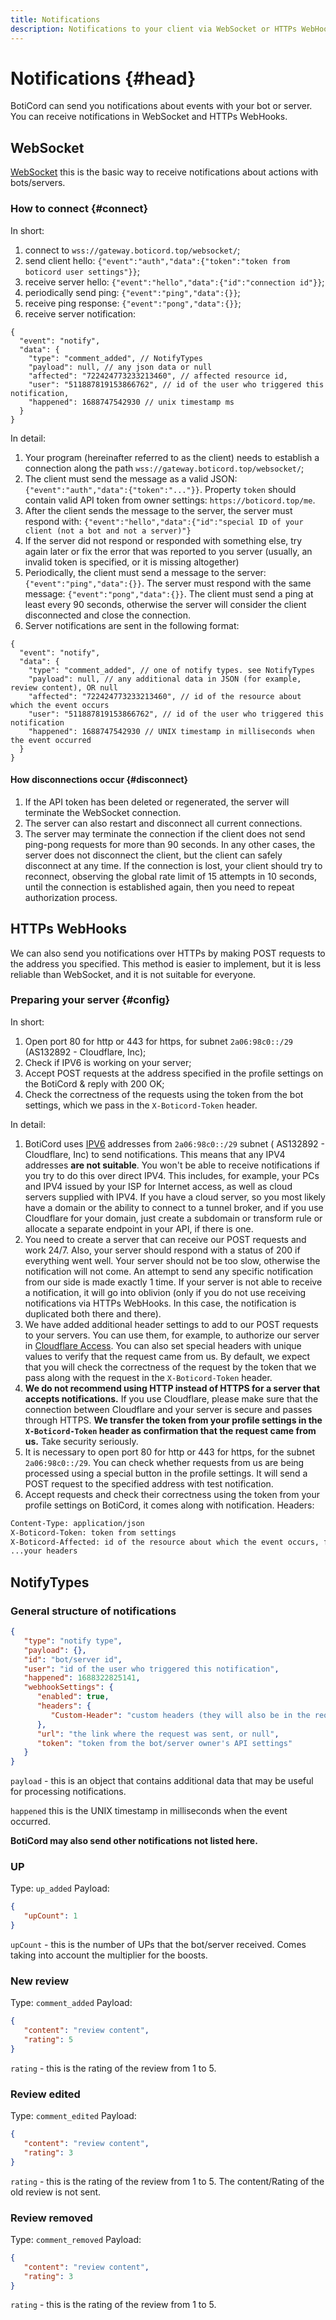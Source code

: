 ```yaml
---
title: Notifications
description: Notifications to your client via WebSocket or HTTPs WebHooks (POST requests) about events with your bot or server.
---
```


# Notifications {#head}

BotiCord can send you notifications about events with your bot or server.
You can receive notifications in WebSocket and HTTPs WebHooks.

## WebSocket

[WebSocket](https://en.wikipedia.org/wiki/WebSocket) this is the basic way to receive notifications about actions with bots/servers.

### How to connect {#connect}

In short:

1. connect to `wss://gateway.boticord.top/websocket/`;
2. send client hello: `{"event":"auth","data":{"token":"token from boticord user settings"}}`;
3. receive server hello: `{"event":"hello","data":{"id":"connection id"}}`;
4. periodically send ping: `{"event":"ping","data":{}}`;
5. receive ping response: `{"event":"pong","data":{}}`;
6. receive server notification:

```json5
{
  "event": "notify",
  "data": {
    "type": "comment_added", // NotifyTypes
    "payload": null, // any json data or null
    "affected": "722424773233213460", // affected resource id,
    "user": "511887819153866762", // id of the user who triggered this notification,
    "happened": 1688747542930 // unix timestamp ms
  }
}
```

In detail:

1. Your program (hereinafter referred to as the client) needs to establish a connection along the path `wss://gateway.boticord.top/websocket/`;
2. The client must send the message as a valid JSON: `{"event":"auth","data":{"token":"..."}}`. Property `token`
   should contain valid API token from owner settings: `https://boticord.top/me`.
3. After the client sends the message to the server,
    the server must respond with: `{"event":"hello","data":{"id":"special ID of your client (not a bot and not a server)"}`
4. If the server did not respond or responded with something else, try again later or fix the error that was reported to you
    server (usually, an invalid token is specified, or it is missing altogether)
5. Periodically, the client must send a message to the server: `{"event":"ping","data":{}}`. The server must respond with
    the same message: `{"event":"pong","data":{}}`. The client must send a ping at least every 90 seconds, otherwise the server will
    consider the client disconnected and close the connection.
6. Server notifications are sent in the following format:

```json5
{
  "event": "notify",
  "data": {
    "type": "comment_added", // one of notify types. see NotifyTypes
    "payload": null, // any additional data in JSON (for example, review content), OR null
    "affected": "722424773233213460", // id of the resource about which the event occurs
    "user": "511887819153866762", // id of the user who triggered this notification
    "happened": 1688747542930 // UNIX timestamp in milliseconds when the event occurred
  }
}
```

#### How disconnections occur {#disconnect}

1. If the API token has been deleted or regenerated, the server will terminate the WebSocket connection.
2. The server can also restart and disconnect all current connections.
3. The server may terminate the connection if the client does not send ping-pong requests for more than 90 seconds.
In any other cases, the server does not disconnect the client, but the client can safely
disconnect at any time. If the connection is lost, your client should try to reconnect, observing
the global rate limit of 15 attempts in 10 seconds, until the connection is established again, then you need to repeat
authorization process.

## HTTPs WebHooks

We can also send you notifications over HTTPs by making POST requests to the address you specified. This method is
easier to implement, but it is less reliable than WebSocket, and it is not suitable for everyone.

### Preparing your server {#config}

In short:

1. Open port 80 for http or 443 for https, for subnet `2a06:98c0::/29` (AS132892 - Cloudflare, Inc);
2. Check if IPV6 is working on your server;
3. Accept POST requests at the address specified in the profile settings on the BotiCord & reply with 200 OK;
4. Check the correctness of the requests using the token from the bot settings, which we pass in the `X-Boticord-Token` header.

In detail:

1. BotiCord uses [IPV6](https://en.wikipedia.org/wiki/IPv6) addresses from `2a06:98c0::/29` subnet (
   AS132892 - Cloudflare, Inc) to send notifications. This means that any IPV4 addresses **are not suitable**. You won't
   be able to receive notifications if you try to do this over direct IPV4. This includes, for example, your PCs and
   IPV4 issued by your ISP for Internet access, as well as cloud servers supplied with IPV4. If you have
   a cloud server, so you most likely have a domain or the ability to connect to a tunnel broker, and if you
   use Cloudflare for your domain, just create a subdomain or transform rule or allocate a separate endpoint
   in your API, if there is one.
2. You need to create a server that can receive our POST requests and work 24/7. Also, your server should
   respond with a status of 200 if everything went well. Your server should not be too slow, otherwise the notification will not
   come. An attempt to send any specific notification from our side is made exactly 1 time. If your server is not
   able to receive a notification, it will go into oblivion (only if you do not use receiving notifications via HTTPs WebHooks.
   In this case, the notification is duplicated both there and there).
3. We have added additional header settings to add to our POST requests to your servers. You can
   use them, for example, to authorize our server in [Cloudflare Access](https://www.cloudflare.com/products/zero-trust/access/). You can also set special
   headers with unique values to verify that the request came from us. By default, we expect that you
   will check the correctness of the request by the token that we pass along with the request in the `X-Boticord-Token` header.
4. **We do not recommend using HTTP instead of HTTPS for a server that accepts notifications.** If you use
   Cloudflare, please make sure that the connection between Cloudflare and your server is secure and passes through
   HTTPS. **We transfer the token from your profile settings in the `X-Boticord-Token` header as confirmation that
   the request came from us.** Take security seriously.
5. It is necessary to open port 80 for http or 443 for https, for the subnet `2a06:98c0::/29`. You can check whether
   requests from us are being processed using a special button in the profile settings.
   It will send a POST request to the specified address with test notification.
6. Accept requests and check their correctness using the token from your profile settings on BotiCord, it comes along with
   notification. Headers:

```txt
Content-Type: application/json
X-Boticord-Token: token from settings
X-Boticord-Affected: id of the resource about which the event occurs, for example, the ID of the review
...your headers
```

## NotifyTypes
### General structure of notifications
```json
{
   "type": "notify type",
   "payload": {},
   "id": "bot/server id",
   "user": "id of the user who triggered this notification",
   "happened": 1688322825141,
   "webhookSettings": {
      "enabled": true,
      "headers": {
         "Custom-Header": "custom headers (they will also be in the request headers) or here will be empty object"
      },
      "url": "the link where the request was sent, or null",
      "token": "token from the bot/server owner's API settings"
   }
}
```
`payload` - this is an object that contains additional data that may be useful for processing notifications.

`happened` this is the UNIX timestamp in milliseconds when the event occurred.

**BotiCord may also send other notifications not listed here.**

### UP
Type: `up_added`
Payload:
```json
{
   "upCount": 1
}
```
`upCount` - this is the number of UPs that the bot/server received. Comes taking into account the multiplier for the boosts.

### New review
Type: `comment_added`
Payload:
```json
{
   "content": "review content",
   "rating": 5
}
```
`rating` - this is the rating of the review from 1 to 5.

### Review edited
Type: `comment_edited`
Payload:
```json
{
   "content": "review content",
   "rating": 3
}
```
`rating` - this is the rating of the review from 1 to 5.
The content/Rating of the old review is not sent.

### Review removed
Type: `comment_removed`
Payload:
```json
{
   "content": "review content",
   "rating": 3
}
```
`rating` - this is the rating of the review from 1 to 5.


